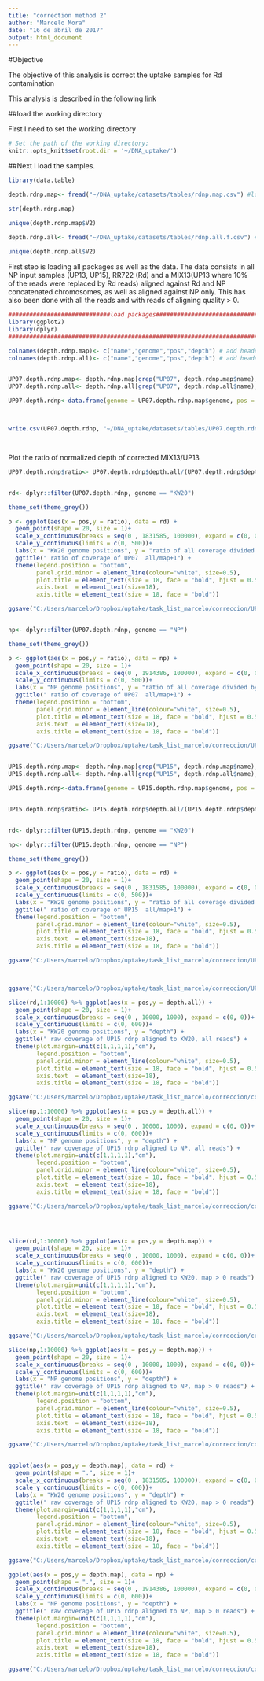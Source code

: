 ```yaml
---
title: "correction method 2"
author: "Marcelo Mora"
date: "16 de abril de 2017"
output: html_document
---
```

  
#Objective
  
  The objective of this analysis is correct the uptake samples for Rd contamination

This analysis is described in the following [link](http://rrresearch.fieldofscience.com/2017/04/a-new-plan-for-contamination-correction.html)


##load the working directory

First I need to set the working directory

```r
# Set the path of the working directory; 
knitr::opts_knit$set(root.dir = '~/DNA_uptake/')

```


##Next I load the samples.

```r

library(data.table)

depth.rdnp.map<- fread("~/DNA_uptake/datasets/tables/rdnp.map.csv") #load concataneted samples aligned to concatenated rdnp genomes and only including reads with quality > 0  

str(depth.rdnp.map)

unique(depth.rdnp.map$V2)

depth.rdnp.all<- fread("~/DNA_uptake/datasets/tables/rdnp.all.f.csv") #load concataneted samples aligned to concatenated rdnp genomes including all reads 
 
unique(depth.rdnp.all$V2)


```


First step is loading all packages as well as the data. The data consists in all NP input samples (UP13, UP15), RR722 (Rd) and a MIX13(UP13 where 10% of the reads were replaced by Rd reads) aligned against Rd and NP concatenated chromosomes, as well as aligned against NP only. This has also been done with all the reads and with reads of aligning quality > 0.  


```r

#############################load packages##############################
library(ggplot2)
library(dplyr)
#########################################################################

colnames(depth.rdnp.map)<- c("name","genome","pos","depth") # add headers
colnames(depth.rdnp.all)<- c("name","genome","pos","depth") # add headers


UP07.depth.rdnp.map<- depth.rdnp.map[grep("UP07", depth.rdnp.map$name), 1:4]
UP07.depth.rdnp.all<- depth.rdnp.all[grep("UP07", depth.rdnp.all$name), 1:4]

UP07.depth.rdnp<-data.frame(genome = UP07.depth.rdnp.map$genome, pos = UP07.depth.rdnp.map$pos, depth.map = UP07.depth.rdnp.map$depth, depth.all = UP07.depth.rdnp.all$depth)  



write.csv(UP07.depth.rdnp, "~/DNA_uptake/datasets/tables/UP07.depth.rdnp.csv")




```


Plot the ratio of normalized depth of corrected MIX13/UP13

```r

UP07.depth.rdnp$ratio<- UP07.depth.rdnp$depth.all/(UP07.depth.rdnp$depth.map + 1)


rd<- dplyr::filter(UP07.depth.rdnp, genome == "KW20")

theme_set(theme_grey())

p <- ggplot(aes(x = pos,y = ratio), data = rd) +
  geom_point(shape = 20, size = 1)+
  scale_x_continuous(breaks = seq(0 , 1831585, 100000), expand = c(0, 0))+
  scale_y_continuous(limits = c(0, 500))+
  labs(x = "KW20 genome positions", y = "ratio of all coverage divided by map+1") +
  ggtitle(" ratio of coverage of UP07  all/map+1") +
  theme(legend.position = "bottom",
        panel.grid.minor = element_line(colour="white", size=0.5),
        plot.title = element_text(size = 18, face = "bold", hjust = 0.5),
        axis.text  = element_text(size=18),
        axis.title = element_text(size = 18, face = "bold")) 

ggsave("C:/Users/marcelo/Dropbox/uptake/task_list_marcelo/correccion/UP07_2.png", width = 80, height = 40, units = "cm")


np<- dplyr::filter(UP07.depth.rdnp, genome == "NP")

theme_set(theme_grey())

p <- ggplot(aes(x = pos,y = ratio), data = np) +
  geom_point(shape = 20, size = 1)+
  scale_x_continuous(breaks = seq(0 , 1914386, 100000), expand = c(0, 0))+
  scale_y_continuous(limits = c(0, 500))+
  labs(x = "NP genome positions", y = "ratio of all coverage divided by map+1") +
  ggtitle(" ratio of coverage of UP07  all/map+1") +
  theme(legend.position = "bottom",
        panel.grid.minor = element_line(colour="white", size=0.5),
        plot.title = element_text(size = 18, face = "bold", hjust = 0.5),
        axis.text  = element_text(size=18),
        axis.title = element_text(size = 18, face = "bold")) 

ggsave("C:/Users/marcelo/Dropbox/uptake/task_list_marcelo/correccion/UP07_np.png", width = 80, height = 40, units = "cm")



```

```r

UP15.depth.rdnp.map<- depth.rdnp.map[grep("UP15", depth.rdnp.map$name), 1:4]
UP15.depth.rdnp.all<- depth.rdnp.all[grep("UP15", depth.rdnp.all$name), 1:4]

UP15.depth.rdnp<-data.frame(genome = UP15.depth.rdnp.map$genome, pos = UP15.depth.rdnp.map$pos, depth.map = UP15.depth.rdnp.map$depth, depth.all = UP15.depth.rdnp.all$depth)  


UP15.depth.rdnp$ratio<- UP15.depth.rdnp$depth.all/(UP15.depth.rdnp$depth.map + 1)


rd<- dplyr::filter(UP15.depth.rdnp, genome == "KW20")

np<- dplyr::filter(UP15.depth.rdnp, genome == "NP")

theme_set(theme_grey())

p <- ggplot(aes(x = pos,y = ratio), data = rd) +
  geom_point(shape = 20, size = 1)+
  scale_x_continuous(breaks = seq(0 , 1831585, 100000), expand = c(0, 0))+
  scale_y_continuous(limits = c(0, 500))+
  labs(x = "KW20 genome positions", y = "ratio of all coverage divided by map+1") +
  ggtitle(" ratio of coverage of UP15  all/map+1") +
  theme(legend.position = "bottom",
        panel.grid.minor = element_line(colour="white", size=0.5),
        plot.title = element_text(size = 18, face = "bold", hjust = 0.5),
        axis.text  = element_text(size=18),
        axis.title = element_text(size = 18, face = "bold")) 

ggsave("C:/Users/marcelo/Dropbox/uptake/task_list_marcelo/correccion/UP15.png", width = 80, height = 40, units = "cm")



ggsave("C:/Users/marcelo/Dropbox/uptake/task_list_marcelo/correccion/UP15_raw_all.png", width = 80, height = 40, units = "cm")

slice(rd,1:10000) %>% ggplot(aes(x = pos,y = depth.all)) +
  geom_point(shape = 20, size = 1)+
  scale_x_continuous(breaks = seq(0 , 10000, 1000), expand = c(0, 0))+
  scale_y_continuous(limits = c(0, 600))+
  labs(x = "KW20 genome positions", y = "depth") +
  ggtitle(" raw coverage of UP15 rdnp aligned to KW20, all reads") +
  theme(plot.margin=unit(c(1,1,1,1),"cm"),
        legend.position = "bottom",
        panel.grid.minor = element_line(colour="white", size=0.5),
        plot.title = element_text(size = 18, face = "bold", hjust = 0.5),
        axis.text  = element_text(size=18),
        axis.title = element_text(size = 18, face = "bold")) 

ggsave("C:/Users/marcelo/Dropbox/uptake/task_list_marcelo/correccion/coveragegraphs/UP15_raw_all_section_rd.png", width = 60, height = 30, units = "cm")

slice(np,1:10000) %>% ggplot(aes(x = pos,y = depth.all)) +
  geom_point(shape = 20, size = 1)+
  scale_x_continuous(breaks = seq(0 , 10000, 1000), expand = c(0, 0))+
  scale_y_continuous(limits = c(0, 600))+
  labs(x = "NP genome positions", y = "depth") +
  ggtitle(" raw coverage of UP15 rdnp aligned to NP, all reads") +
  theme(plot.margin=unit(c(1,1,1,1),"cm"),
        legend.position = "bottom",
        panel.grid.minor = element_line(colour="white", size=0.5),
        plot.title = element_text(size = 18, face = "bold", hjust = 0.5),
        axis.text  = element_text(size=18),
        axis.title = element_text(size = 18, face = "bold")) 

ggsave("C:/Users/marcelo/Dropbox/uptake/task_list_marcelo/correccion/coveragegraphs/UP15_raw_all_section_np.png", width = 60, height = 30, units = "cm")




slice(rd,1:10000) %>% ggplot(aes(x = pos,y = depth.map)) +
  geom_point(shape = 20, size = 1)+
  scale_x_continuous(breaks = seq(0 , 10000, 1000), expand = c(0, 0))+
  scale_y_continuous(limits = c(0, 600))+
  labs(x = "KW20 genome positions", y = "depth") +
  ggtitle(" raw coverage of UP15 rdnp aligned to KW20, map > 0 reads") +
  theme(plot.margin=unit(c(1,1,1,1),"cm"),
        legend.position = "bottom",
        panel.grid.minor = element_line(colour="white", size=0.5),
        plot.title = element_text(size = 18, face = "bold", hjust = 0.5),
        axis.text  = element_text(size=18),
        axis.title = element_text(size = 18, face = "bold")) 

ggsave("C:/Users/marcelo/Dropbox/uptake/task_list_marcelo/correccion/coveragegraphs/UP15_raw_map_section_rd.png", width = 60, height = 30, units = "cm")

slice(np,1:10000) %>% ggplot(aes(x = pos,y = depth.map)) +
  geom_point(shape = 20, size = 1)+
  scale_x_continuous(breaks = seq(0 , 10000, 1000), expand = c(0, 0))+
  scale_y_continuous(limits = c(0, 600))+
  labs(x = "NP genome positions", y = "depth") +
  ggtitle(" raw coverage of UP15 rdnp aligned to NP, map > 0 reads") +
  theme(plot.margin=unit(c(1,1,1,1),"cm"),
        legend.position = "bottom",
        panel.grid.minor = element_line(colour="white", size=0.5),
        plot.title = element_text(size = 18, face = "bold", hjust = 0.5),
        axis.text  = element_text(size=18),
        axis.title = element_text(size = 18, face = "bold")) 

ggsave("C:/Users/marcelo/Dropbox/uptake/task_list_marcelo/correccion/coveragegraphs/UP15_raw_map_section_np.png", width = 60, height = 30, units = "cm")


ggplot(aes(x = pos,y = depth.map), data = rd) +
  geom_point(shape = ".", size = 1)+
  scale_x_continuous(breaks = seq(0 , 1831585, 100000), expand = c(0, 0))+
  scale_y_continuous(limits = c(0, 600))+
  labs(x = "KW20 genome positions", y = "depth") +
  ggtitle(" raw coverage of UP15 rdnp aligned to KW20, map > 0 reads") +
  theme(plot.margin=unit(c(1,1,1,1),"cm"),
        legend.position = "bottom",
        panel.grid.minor = element_line(colour="white", size=0.5),
        plot.title = element_text(size = 18, face = "bold", hjust = 0.5),
        axis.text  = element_text(size=18),
        axis.title = element_text(size = 18, face = "bold")) 

ggsave("C:/Users/marcelo/Dropbox/uptake/task_list_marcelo/correccion/coveragegraphs/UP15_raw_map_section_rd_whole.png", width = 80, height = 30, units = "cm")

ggplot(aes(x = pos,y = depth.map), data = np) +
  geom_point(shape = ".", size = 1)+
  scale_x_continuous(breaks = seq(0 , 1914386, 100000), expand = c(0, 0))+
  scale_y_continuous(limits = c(0, 600))+
  labs(x = "NP genome positions", y = "depth") +
  ggtitle(" raw coverage of UP15 rdnp aligned to NP, map > 0 reads") +
  theme(plot.margin=unit(c(1,1,1,1),"cm"),
        legend.position = "bottom",
        panel.grid.minor = element_line(colour="white", size=0.5),
        plot.title = element_text(size = 18, face = "bold", hjust = 0.5),
        axis.text  = element_text(size=18),
        axis.title = element_text(size = 18, face = "bold")) 

ggsave("C:/Users/marcelo/Dropbox/uptake/task_list_marcelo/correccion/coveragegraphs/UP15_raw_map_section_np_whole.png", width = 80, height = 30, units = "cm")

```

